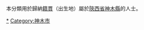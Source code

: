 {{Catnav|頁面分類|各種主題的頁面分類|依中国各省来作的分类|各地中国人|陝西人|榆林人}}
{{Catnav|頁面分類|人物|各國人物|中国人|各地中国人|陝西人|榆林人}}

本分類用於歸納[[籍貫|籍貫]]（出生地）屬於[[陝西省|陝西省]][[神木縣|神木縣]]的人士。

[[Category:榆林人|*]]
[[Category:神木市|Category:神木市]]